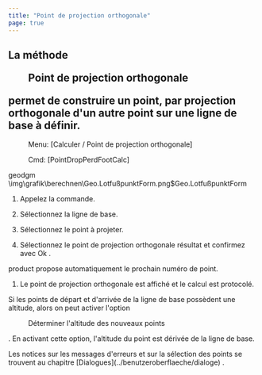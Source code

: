 ```yaml
---
title: "Point de projection orthogonale"
page: true
---
```

## La m&#233;thode  <Menu>Point de projection orthogonale</Menu>  permet de construire un point, par projection orthogonale d&#39;un autre point sur une ligne de base &#224; d&#233;finir.
 <Menu> Menu: [Calculer / Point de projection orthogonale] </Menu> 
 <Menu> Cmd: [PointDropPerdFootCalc] </Menu> 

 <Placeholder>geodgm</Placeholder><Image>\img\grafik\berechnen\Geo.LotfußpunktForm.png$Geo.LotfußpunktForm</Image>


1. Appelez la commande.

2. S&#233;lectionnez la ligne de base. 

3. S&#233;lectionnez le point &#224; projeter.

4. S&#233;lectionnez le point de projection orthogonale r&#233;sultat et confirmez avec <Border>   Ok   </Border> .



<Success>
 <Placeholder>product</Placeholder> propose automatiquement le prochain num&#233;ro de point.
</Success>


1. Le point de projection orthogonale est affich&#233; et le calcul est protocol&#233;.




Si les points de d&#233;part et d&#39;arriv&#233;e de la ligne de base poss&#232;dent une altitude, alors on peut activer l&#39;option  <Menu>Déterminer l'altitude des nouveaux points</Menu> . En activant cette option, l&#39;altitude du point est d&#233;riv&#233;e de la ligne de base.

<Success>
Les notices sur les messages d&#39;erreurs et sur la s&#233;lection des points se trouvent au chapitre [Dialogues](../benutzeroberflaeche/dialoge)
.
</Success>
